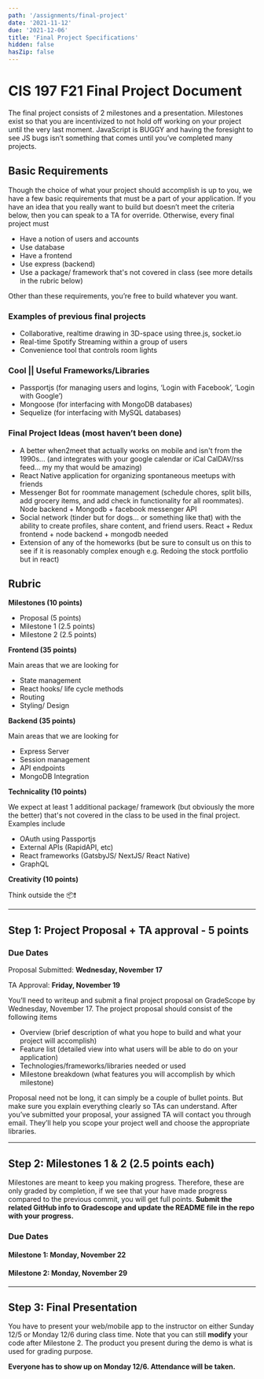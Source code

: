 ```yaml
---
path: '/assignments/final-project'
date: '2021-11-12'
due: '2021-12-06'
title: 'Final Project Specifications'
hidden: false
hasZip: false
---
```


# CIS 197 F21 Final Project Document

The final project consists of 2 milestones and a presentation. Milestones exist so that you are incentivized to not hold off working on your project until the very last moment. JavaScript is BUGGY and having the foresight to see JS bugs isn’t something that comes until you’ve completed many projects.

## Basic Requirements

Though the choice of what your project should accomplish is up to you, we have a few basic requirements that must be a part of your application. If you have an idea that you really want to build but doesn’t meet the criteria below, then you can speak to a TA for override. Otherwise, every final project must

- Have a notion of users and accounts
- Use database
- Have a frontend
- Use express (backend)
- Use a package/ framework that's not covered in class (see more details in the rubric below)

Other than these requirements, you’re free to build whatever you want.

### Examples of previous final projects

- Collaborative, realtime drawing in 3D-space using three.js, socket.io
- Real-time Spotify Streaming within a group of users
- Convenience tool that controls room lights

### Cool || Useful Frameworks/Libraries

- Passportjs (for managing users and logins, ‘Login with Facebook’, ‘Login with Google’)
- Mongoose (for interfacing with MongoDB databases)
- Sequelize (for interfacing with MySQL databases)

### Final Project Ideas (most haven’t been done)

- A better when2meet that actually works on mobile and isn't from the 1990s... (and integrates with your google calendar or iCal CalDAV/rss feed... my my that would be amazing)
- React Native application for organizing spontaneous meetups with friends
- Messenger Bot for roommate management (schedule chores, split bills, add grocery items, and add check in functionality for all roommates). Node backend + Mongodb + facebook messenger API
- Social network (tinder but for dogs... or something like that) with the ability to create profiles, share content, and friend users. React + Redux frontend + node backend + mongodb needed
- Extension of any of the homeworks (but be sure to consult us on this to see if it is reasonably complex enough e.g. Redoing the stock portfolio but in react)

## Rubric
**Milestones (10 points)**
- Proposal (5 points)
- Milestone 1 (2.5 points)
- Milestone 2 (2.5 points)

**Frontend (35 points)**

Main areas that we are looking for
- State management
- React hooks/ life cycle methods
- Routing
- Styling/ Design

**Backend (35 points)**

Main areas that we are looking for
- Express Server
- Session management
- API endpoints
- MongoDB Integration


**Technicality (10 points)**

We expect at least 1 additional package/ framework (but obviously the more the better) that's not covered in the class
to be used in the final project. Examples include
- OAuth using Passportjs
- External APIs (RapidAPI, etc)
- React frameworks (GatsbyJS/ NextJS/ React Native)
- GraphQL

**Creativity (10 points)**

Think outside the 📦❗️

---

## Step 1: Project Proposal + TA approval - 5 points

### Due Dates

Proposal Submitted: **Wednesday, November 17**

TA Approval: **Friday, November 19**

You’ll need to writeup and submit a final project proposal on GradeScope by Wednesday, November 17. The project proposal should consist of the following items

- Overview (brief description of what you hope to build and what your project will accomplish)
- Feature list (detailed view into what users will be able to do on your application)
- Technologies/frameworks/libraries needed or used
- Milestone breakdown (what features you will accomplish by which milestone)

Proposal need not be long, it can simply be a couple of bullet points. But make sure you explain everything clearly so TAs can understand.
After you’ve submitted your proposal, your assigned TA will contact you through email. They’ll help you scope your project well and choose the appropriate libraries.

---

## Step 2: Milestones 1 & 2 (2.5 points each)

Milestones are meant to keep you making progress. Therefore, these are only graded by completion, if we see that your have made progress compared
to the previous commit, you will get full points.
**Submit the related GitHub info to Gradescope and update the README file in the repo with your progress.**

### Due Dates

#### Milestone 1: Monday, November 22

<!-- Your milestone 1 submission should simply consist of a link to your Github repository. For now, the latest commit is the one we will go off of to grade milestone 1 submissions.
There will be an assignment on GradeScope for you to submit.
Make sure your repository is public or if wish to make your repo private, add all TAs as collbarators. -->

#### Milestone 2: Monday, November 29

<!-- Milestone submission guidelines will be updated in the near future. They will likely be done by tracking commits on Github. -->



---

## Step 3: Final Presentation

<!-- Everyone has to show up for both days. _Attendance will be taken_

### Dates

Presentation day 1: December 3rd (class time)

Presentation day 2: December 5th (class time) -->

You have to present your web/mobile app to the instructor on either Sunday 12/5 or Monday 12/6 during class time.
Note that you can still **modify** your code after Milestone 2.
The product you present during the demo is what is used for grading purpose.

**Everyone has to show up on Monday 12/6. Attendance will be taken.**
